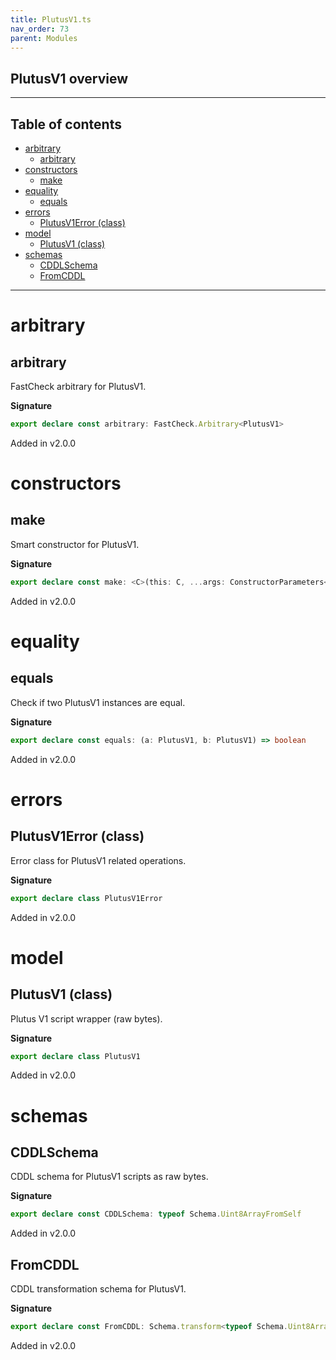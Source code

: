 ```yaml
---
title: PlutusV1.ts
nav_order: 73
parent: Modules
---
```


## PlutusV1 overview

---

<h2 className="text-delta">Table of contents</h2>

- [arbitrary](#arbitrary)
  - [arbitrary](#arbitrary-1)
- [constructors](#constructors)
  - [make](#make)
- [equality](#equality)
  - [equals](#equals)
- [errors](#errors)
  - [PlutusV1Error (class)](#plutusv1error-class)
- [model](#model)
  - [PlutusV1 (class)](#plutusv1-class)
- [schemas](#schemas)
  - [CDDLSchema](#cddlschema)
  - [FromCDDL](#fromcddl)

---

# arbitrary

## arbitrary

FastCheck arbitrary for PlutusV1.

**Signature**

```ts
export declare const arbitrary: FastCheck.Arbitrary<PlutusV1>
```

Added in v2.0.0

# constructors

## make

Smart constructor for PlutusV1.

**Signature**

```ts
export declare const make: <C>(this: C, ...args: ConstructorParameters<C>) => InstanceType<C>
```

Added in v2.0.0

# equality

## equals

Check if two PlutusV1 instances are equal.

**Signature**

```ts
export declare const equals: (a: PlutusV1, b: PlutusV1) => boolean
```

Added in v2.0.0

# errors

## PlutusV1Error (class)

Error class for PlutusV1 related operations.

**Signature**

```ts
export declare class PlutusV1Error
```

Added in v2.0.0

# model

## PlutusV1 (class)

Plutus V1 script wrapper (raw bytes).

**Signature**

```ts
export declare class PlutusV1
```

Added in v2.0.0

# schemas

## CDDLSchema

CDDL schema for PlutusV1 scripts as raw bytes.

**Signature**

```ts
export declare const CDDLSchema: typeof Schema.Uint8ArrayFromSelf
```

Added in v2.0.0

## FromCDDL

CDDL transformation schema for PlutusV1.

**Signature**

```ts
export declare const FromCDDL: Schema.transform<typeof Schema.Uint8ArrayFromSelf, typeof PlutusV1>
```

Added in v2.0.0
